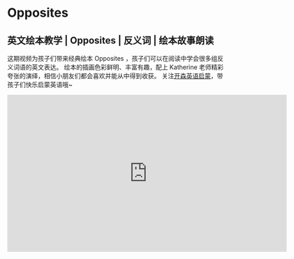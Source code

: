 # Opposites

## 英文绘本教学 | Opposites | 反义词 | 绘本故事朗读

这期视频为孩子们带来经典绘本 Opposites ，孩子们可以在阅读中学会很多组反义词语的英文表达。
绘本的插画色彩鲜明、丰富有趣，配上 Katherine 老师精彩夸张的演绎，相信小朋友们都会喜欢并能从中得到收获。
关注[开森英语启蒙](https://space.bilibili.com/20797715)，带孩子们快乐启蒙英语哦~

<iframe
  src="https://player.bilibili.com/player.html?bvid=BV1fY4y1S7RY&cid=1&page=1"
  scrolling="no"
  border="0"
  frameborder="no"
  framespacing="0"
  allowfullscreen="true"
  width="640"
  height="360"
></iframe>
